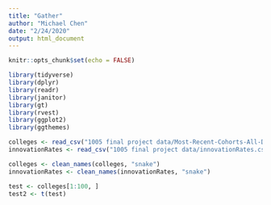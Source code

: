 ```yaml
---
title: "Gather"
author: "Michael Chen"
date: "2/24/2020"
output: html_document
---
```


```r
knitr::opts_chunk$set(echo = FALSE)
```

```r
library(tidyverse)
library(dplyr)
library(readr)
library(janitor)
library(gt)
library(rvest)
library(ggplot2)
library(ggthemes)

colleges <- read_csv("1005 final project data/Most-Recent-Cohorts-All-Data-Elements (1).csv")
innovationRates <- read_csv("1005 final project data/innovationRates.csv")

colleges <- clean_names(colleges, "snake")
innovationRates <- clean_names(innovationRates, "snake")

test <- colleges[1:100, ]
test2 <- t(test)
```


